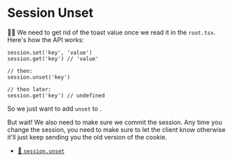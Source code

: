 # Session Unset

<EpicVideo url="https://www.epicweb.dev/workshops/authentication-strategies-and-implementation/session-storage/improving-note-deletion-functionality-with-multiple-cookies" />

👨‍💼 We need to get rid of the toast value once we read it in the `root.tsx`.
Here's how the API works:

```tsx lines=5
session.set('key', 'value')
session.get('key') // 'value'

// then:
session.unset('key')

// then later:
session.get('key') // undefined
```

So we just want to add `unset` to <InlineFile file="app/root.tsx" line="57" />.

But wait! We also need to make sure we commit the session. Any time you change
the session, you need to make sure to let the client know otherwise it'll just
keep sending you the old version of the cookie.

- [📜 `session.unset`](https://remix.run/docs/en/main/utils/sessions#sessionunset)

